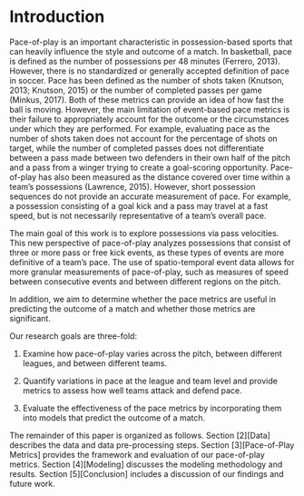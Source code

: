 # Introduction {#intro}

Pace-of-play is an important characteristic in possession-based sports that can heavily influence the style and outcome of a match. In basketball, pace is defined as the number of possessions per 48 minutes (Ferrero, 2013). However, there is no standardized or generally accepted definition of pace in soccer. Pace has been defined as the number of shots taken (Knutson, 2013; Knutson, 2015) or the number of completed passes per game (Minkus, 2017). Both of these metrics can provide an idea of how fast the ball is moving. However, the main limitation of event-based pace metrics is their failure to appropriately account for the outcome or the circumstances under which they are performed. For example, evaluating pace as the number of shots taken does not account for the percentage of shots on target, while the number of completed passes does not differentiate between a pass made between two defenders in their own half of the pitch and a pass from a winger trying to create a goal-scoring opportunity. Pace-of-play has also been measured as the distance covered over time within a team’s possessions (Lawrence, 2015). However, short possession sequences do not provide an accurate measurement of pace. For example, a possession consisting of a goal kick and a pass may travel at a fast speed, but is not necessarily representative of a team’s overall pace.  

The main goal of this work is to explore possessions via pass velocities. This new perspective of pace-of-play analyzes possessions that consist of three or more pass or free kick events, as these types of events are more definitive of a team’s pace. The use of spatio-temporal event data allows for more granular measurements of pace-of-play, such as measures of speed between consecutive events and between different regions on the pitch.

In addition, we aim to determine whether the pace metrics are useful in predicting the outcome of a match and whether those metrics are significant. 

Our research goals are three-fold:

1. Examine how pace-of-play varies across the pitch, between different leagues, and between different teams.

2. Quantify variations in pace at the league and team level and provide metrics to assess how well teams attack and defend pace. 

3. Evaluate the effectiveness of the pace metrics by incorporating them into models that predict the outcome of a match.  

The remainder of this paper is organized as follows. Section [2][Data] describes the data and data pre-processing steps. Section [3][Pace-of-Play Metrics] provides the framework and evaluation of our pace-of-play metrics. Section [4][Modeling] discusses the modeling methodology and results. Section [5][Conclusion] includes a discussion of our findings and future work.